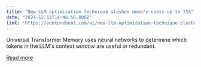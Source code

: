 ```yaml
---
title: "New LLM optimization technique slashes memory costs up to 75%"
date: "2024-12-13T14:46:56.000Z"
link: "https://venturebeat.com/ai/new-llm-optimization-technique-slashes-memory-costs-up-to-75/"
---
```


Universal Transformer Memory uses neural networks to determine which tokens in the LLM's context window are useful or redundant.

[Read more](https://venturebeat.com/ai/new-llm-optimization-technique-slashes-memory-costs-up-to-75/)
